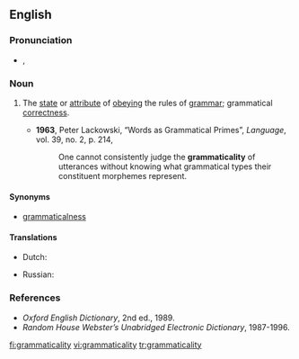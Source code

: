 ==English==

===Pronunciation===
* {{a|UK}} {{IPA|/ˈgɹə.mæt.ɪˌkæl.ɪ.ti/}}, {{SAMPA|/"gr@.m{t.I%k{l.I.ti/}}

===Noun===
{{en-noun|-}}

# {{context|of language}} The [[state]] or [[attribute]] of [[obey]]ing the rules of [[grammar]]; grammatical [[correctness]].
#* '''1963''', Peter Lackowski, “Words as Grammatical Primes”, ''Language'', vol. 39, no. 2, p. 214,
#*: One cannot consistently judge the '''grammaticality''' of utterances without knowing what grammatical types their constituent morphemes represent.

====Synonyms====
*[[grammaticalness]]

====Translations====
{{trans-top|state of obeying the rules of grammar}}
* Dutch: {{t|nl|grammaticaliteit}}
{{trans-mid}}
* Russian: {{t|ru|грамматичность|tr=grammat’íčnost’|sc=Cyrl}}
{{trans-bottom}}

===References===
*''Oxford English Dictionary'', 2nd ed., 1989.
*''Random House Webster’s Unabridged Electronic Dictionary'', 1987-1996.

[[fi:grammaticality]]
[[vi:grammaticality]]
[[tr:grammaticality]]